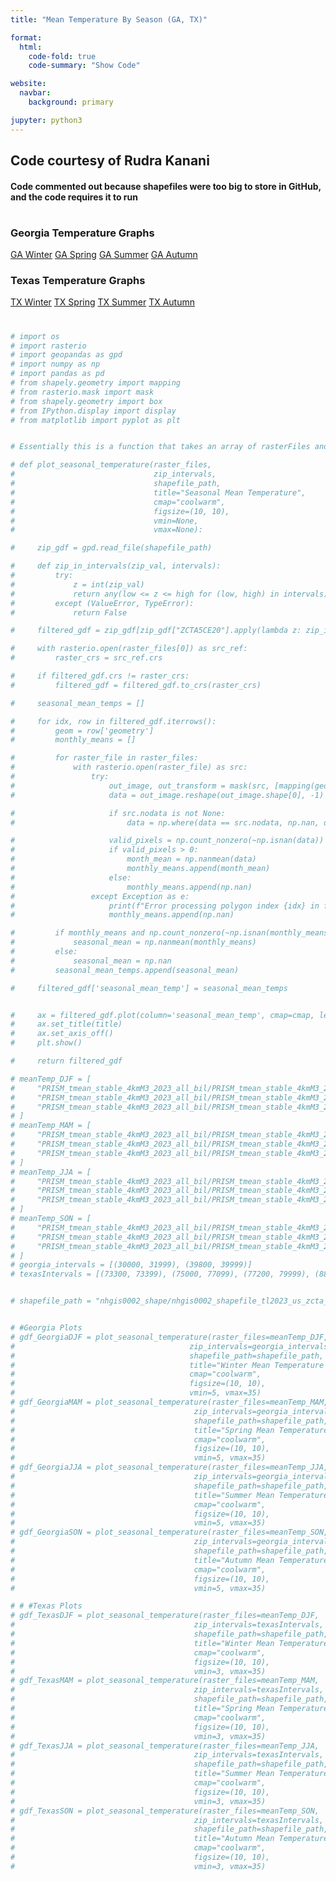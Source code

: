 ```yaml
---
title: "Mean Temperature By Season (GA, TX)"

format:
  html:
    code-fold: true
    code-summary: "Show Code"

website:
  navbar:
    background: primary

jupyter: python3
---
```

## Code courtesy of Rudra Kanani
#### Code commented out because shapefiles were too big to store in GitHub, and the code requires it to run

# {style="text-align: center"}  
### Georgia Temperature Graphs 
[GA Winter](images/meanTemps/GA_Winter.png){.btn .btn-outline-primary .btn role="button"}
[GA Spring](images/meanTemps/GA_Spring.png){.btn .btn-outline-primary .btn role="button"}
[GA Summer](images/meanTemps/GA_Summer.png){.btn .btn-outline-primary .btn role="button"}
[GA Autumn](images/meanTemps/GA_Autumn.png){.btn .btn-outline-primary .btn role="button"}

### Texas Temperature Graphs 
[TX Winter](images/meanTemps/TX_Winter.png){.btn .btn-outline-primary .btn role="button"}
[TX Spring](images/meanTemps/TX_Spring.png){.btn .btn-outline-primary .btn role="button"}
[TX Summer](images/meanTemps/TX_Summer.png){.btn .btn-outline-primary .btn role="button"}
[TX Autumn](images/meanTemps/TX_Autumn.png){.btn .btn-outline-primary .btn role="button"}

# {style="text-align: left"}
```python
# import os
# import rasterio
# import geopandas as gpd
# import numpy as np
# import pandas as pd
# from shapely.geometry import mapping
# from rasterio.mask import mask
# from shapely.geometry import box
# from IPython.display import display
# from matplotlib import pyplot as plt


# Essentially this is a function that takes an array of rasterFiles and the zip intervals of the given state. The function simply splices the shape file to only show the given zip intervals. It then takes the average of the raster_files given for each zip interval to then display it. I downloaded the raster files for monthly mean temperatures so I simply call the function with the given months to find the average temperatures for those months then add them over the shape file. The function also takes in title and the other necessary parameters for the visualization. As a result, I simply change which raster files I am calling to change the season or change the zip intervals to change the state. There is currently an issue with Texas zip codes and I will look more into it.

# def plot_seasonal_temperature(raster_files,
#                               zip_intervals,
#                               shapefile_path,
#                               title="Seasonal Mean Temperature",
#                               cmap="coolwarm",
#                               figsize=(10, 10),
#                               vmin=None,
#                               vmax=None):

#     zip_gdf = gpd.read_file(shapefile_path)

#     def zip_in_intervals(zip_val, intervals):
#         try:
#             z = int(zip_val)
#             return any(low <= z <= high for (low, high) in intervals)
#         except (ValueError, TypeError):
#             return False

#     filtered_gdf = zip_gdf[zip_gdf["ZCTA5CE20"].apply(lambda z: zip_in_intervals(z, zip_intervals))].copy()

#     with rasterio.open(raster_files[0]) as src_ref:
#         raster_crs = src_ref.crs

#     if filtered_gdf.crs != raster_crs:
#         filtered_gdf = filtered_gdf.to_crs(raster_crs)

#     seasonal_mean_temps = []

#     for idx, row in filtered_gdf.iterrows():
#         geom = row['geometry']
#         monthly_means = []

#         for raster_file in raster_files:
#             with rasterio.open(raster_file) as src:
#                 try:
#                     out_image, out_transform = mask(src, [mapping(geom)], crop=True)
#                     data = out_image.reshape(out_image.shape[0], -1)

#                     if src.nodata is not None:
#                         data = np.where(data == src.nodata, np.nan, data)

#                     valid_pixels = np.count_nonzero(~np.isnan(data))
#                     if valid_pixels > 0:
#                         month_mean = np.nanmean(data)
#                         monthly_means.append(month_mean)
#                     else:
#                         monthly_means.append(np.nan)
#                 except Exception as e:
#                     print(f"Error processing polygon index {idx} in file {raster_file}: {e}")
#                     monthly_means.append(np.nan)

#         if monthly_means and np.count_nonzero(~np.isnan(monthly_means)) > 0:
#             seasonal_mean = np.nanmean(monthly_means)
#         else:
#             seasonal_mean = np.nan
#         seasonal_mean_temps.append(seasonal_mean)

#     filtered_gdf['seasonal_mean_temp'] = seasonal_mean_temps


#     ax = filtered_gdf.plot(column='seasonal_mean_temp', cmap=cmap, legend=True, figsize=figsize, vmin=vmin, vmax=vmax)
#     ax.set_title(title)
#     ax.set_axis_off()
#     plt.show()

#     return filtered_gdf

# meanTemp_DJF = [
#     "PRISM_tmean_stable_4kmM3_2023_all_bil/PRISM_tmean_stable_4kmM3_202301_bil.bil",
#     "PRISM_tmean_stable_4kmM3_2023_all_bil/PRISM_tmean_stable_4kmM3_202302_bil.bil",
#     "PRISM_tmean_stable_4kmM3_2023_all_bil/PRISM_tmean_stable_4kmM3_202312_bil.bil",
# ]
# meanTemp_MAM = [
#     "PRISM_tmean_stable_4kmM3_2023_all_bil/PRISM_tmean_stable_4kmM3_202303_bil.bil",
#     "PRISM_tmean_stable_4kmM3_2023_all_bil/PRISM_tmean_stable_4kmM3_202304_bil.bil",
#     "PRISM_tmean_stable_4kmM3_2023_all_bil/PRISM_tmean_stable_4kmM3_202305_bil.bil",
# ]
# meanTemp_JJA = [
#     "PRISM_tmean_stable_4kmM3_2023_all_bil/PRISM_tmean_stable_4kmM3_202306_bil.bil",
#     "PRISM_tmean_stable_4kmM3_2023_all_bil/PRISM_tmean_stable_4kmM3_202307_bil.bil",
#     "PRISM_tmean_stable_4kmM3_2023_all_bil/PRISM_tmean_stable_4kmM3_202308_bil.bil",
# ]
# meanTemp_SON = [
#     "PRISM_tmean_stable_4kmM3_2023_all_bil/PRISM_tmean_stable_4kmM3_202309_bil.bil",
#     "PRISM_tmean_stable_4kmM3_2023_all_bil/PRISM_tmean_stable_4kmM3_202310_bil.bil",
#     "PRISM_tmean_stable_4kmM3_2023_all_bil/PRISM_tmean_stable_4kmM3_202311_bil.bil",
# ]
# georgia_intervals = [(30000, 31999), (39800, 39999)]
# texasIntervals = [(73300, 73399), (75000, 77099), (77200, 79999), (88510, 88589)]


# shapefile_path = "nhgis0002_shape/nhgis0002_shapefile_tl2023_us_zcta_2023/US_zcta_2023.shp"


# #Georgia Plots
# gdf_GeorgiaDJF = plot_seasonal_temperature(raster_files=meanTemp_DJF,
#                                       zip_intervals=georgia_intervals,
#                                       shapefile_path=shapefile_path,
#                                       title="Winter Mean Temperature for Georgia",
#                                       cmap="coolwarm",
#                                       figsize=(10, 10),
#                                       vmin=5, vmax=35)
# gdf_GeorgiaMAM = plot_seasonal_temperature(raster_files=meanTemp_MAM,
#                                        zip_intervals=georgia_intervals,
#                                        shapefile_path=shapefile_path,
#                                        title="Spring Mean Temperature for Georgia",
#                                        cmap="coolwarm",
#                                        figsize=(10, 10),
#                                        vmin=5, vmax=35)
# gdf_GeorgiaJJA = plot_seasonal_temperature(raster_files=meanTemp_JJA,
#                                        zip_intervals=georgia_intervals,
#                                        shapefile_path=shapefile_path,
#                                        title="Summer Mean Temperature for Georgia",
#                                        cmap="coolwarm",
#                                        figsize=(10, 10),
#                                        vmin=5, vmax=35)
# gdf_GeorgiaSON = plot_seasonal_temperature(raster_files=meanTemp_SON,
#                                        zip_intervals=georgia_intervals,
#                                        shapefile_path=shapefile_path,
#                                        title="Autumn Mean Temperature for Georgia",
#                                        cmap="coolwarm",
#                                        figsize=(10, 10),
#                                        vmin=5, vmax=35)

# # #Texas Plots
# gdf_TexasDJF = plot_seasonal_temperature(raster_files=meanTemp_DJF,
#                                        zip_intervals=texasIntervals,
#                                        shapefile_path=shapefile_path,
#                                        title="Winter Mean Temperature for Texas",
#                                        cmap="coolwarm",
#                                        figsize=(10, 10),
#                                        vmin=3, vmax=35)
# gdf_TexasMAM = plot_seasonal_temperature(raster_files=meanTemp_MAM,
#                                        zip_intervals=texasIntervals,
#                                        shapefile_path=shapefile_path,
#                                        title="Spring Mean Temperature for Texas",
#                                        cmap="coolwarm",
#                                        figsize=(10, 10),
#                                        vmin=3, vmax=35)
# gdf_TexasJJA = plot_seasonal_temperature(raster_files=meanTemp_JJA,
#                                        zip_intervals=texasIntervals,
#                                        shapefile_path=shapefile_path,
#                                        title="Summer Mean Temperature for Texas",
#                                        cmap="coolwarm",
#                                        figsize=(10, 10),
#                                        vmin=3, vmax=35)
# gdf_TexasSON = plot_seasonal_temperature(raster_files=meanTemp_SON,
#                                        zip_intervals=texasIntervals,
#                                        shapefile_path=shapefile_path,
#                                        title="Autumn Mean Temperature for Texas",
#                                        cmap="coolwarm",
#                                        figsize=(10, 10),
#                                        vmin=3, vmax=35)
```